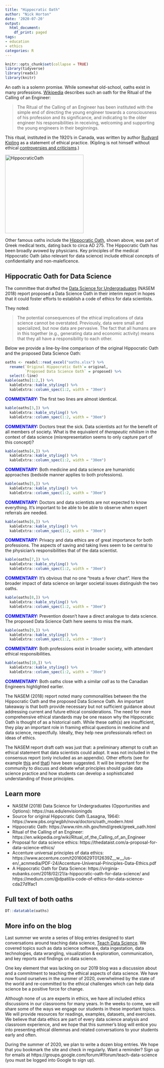 ```yaml
---
title: "Hippocratic Oath"
author: "Nick Horton"
date: '2020-07-20'
output:
  html_document:
    df_print: paged
tags:
- education
- ethics
categories: R
---
```


```r
knitr::opts_chunk$set(collapse = TRUE)
library(tidyverse)
library(readxl)
library(knitr)
```


An oath is a solemn promise.  While somewhat old-school, oaths exist in many professions. [Wikipedia](https://en.wikipedia.org/wiki/Ritual_of_the_Calling_of_an_Engineer) describes such an oath for the Ritual of the Calling of an Engineer:

> The Ritual of the Calling of an Engineer has been instituted with the simple end of directing the young engineer towards a consciousness of his profession and its significance, and indicating to the older engineer his responsibilities in receiving, welcoming and supporting the young engineers in their beginnings.

This ritual, instituted in the 1920's in Canada, was written by author [Rudyard Kipling](https://en.wikipedia.org/wiki/Rudyard_Kipling) as a statement of ethical practice.  (Kipling is not himself without ethical [controversies and criticisms](https://www.newyorker.com/magazine/2019/07/08/rudyard-kipling-in-america).) 

<a title="manuscript:Unknown author
scan used in book: Foto de la Biblioteca Vaticana

scan from book: User:Rmrfstar / Public domain" href="https://commons.wikimedia.org/wiki/File:HippocraticOath.jpg"><img width="256" alt="HippocraticOath" src="https://upload.wikimedia.org/wikipedia/commons/thumb/1/1a/HippocraticOath.jpg/256px-HippocraticOath.jpg"></a>

Other famous oaths include the [Hippocratic Oath](https://www.nlm.nih.gov/hmd/greek/greek_oath.html), shown above, was part of Greek medical texts, dating back to circa AD 275.  The Hippocratic Oath has been broadly avowed by physicians.  Key principles of the medical Hippocratic Oath (also relevant for data science) include ethical concepts of confidentiality and non-maleficence.

## Hippocratic Oath for Data Science

The committee that drafted the [Data Science for Undergraduates](https://nas.edu/envisioningds) (NASEM 2018) report proposed a Data Science Oath in their interim report in hopes that it could foster efforts to establish a code of ethics for data scientists.  

They noted:

> The potential consequences of the ethical implications of data science cannot be overstated. Previously, data were small and specialized, but now data are pervasive. The fact that all humans are in this together (e.g., generating data and economic activity) means that they all have a responsibility to each other.

Below we provide a line-by-line comparison of the original Hippocratic Oath and the proposed Data Science Oath:

```r
oaths <- readxl::read_excel("oaths.xlsx") %>%
  rename(`Original Hippocratic Oath`= original, 
         `Proposed Data Science Oath` = proposed) %>%
  select(-line)
kable(oaths[1:2,]) %>% 
  kableExtra::kable_styling() %>%
  kableExtra::column_spec(1:2, width = "30em")
```

<span style="color:blue">**COMMENTARY:**</span> The first two lines are almost identical.

```r
kable(oaths[3,]) %>% 
  kableExtra::kable_styling() %>%
  kableExtra::column_spec(1:2, width = "30em")
```

<span style="color:blue">**COMMENTARY:**</span> Doctors treat the sick.  Data scientists act for the benefit of all members of society.  What is the equivalent of *therapeutic nihilism* in the context of data science (misrepresentation seems to only capture part of this concept)?  

```r
kable(oaths[4,]) %>% 
  kableExtra::kable_styling() %>%
  kableExtra::column_spec(1:2, width = "30em")
```

<span style="color:blue">**COMMENTARY:**</span> Both medicine and data science are humanistic approaches (bedside manner applies to both professions).

```r
kable(oaths[5,]) %>% 
  kableExtra::kable_styling() %>%
  kableExtra::column_spec(1:2, width = "30em")
```

<span style="color:blue">**COMMENTARY:**</span> Doctors and data scientists are not expected to know everything.  It's important to be able to be able to observe when expert referrals are needed.  

```r
kable(oaths[6,]) %>% 
  kableExtra::kable_styling() %>%
  kableExtra::column_spec(1:2, width = "30em")
```

<span style="color:blue">**COMMENTARY:**</span> Privacy and data ethics are of great importance for both professions.  The aspects of saving and taking lives seem to be central to the physician's responsibilities that of the data scientist.

```r
kable(oaths[7,]) %>% 
  kableExtra::kable_styling() %>%
  kableExtra::column_spec(1:2, width = "30em")
```

<span style="color:blue">**COMMENTARY:**</span> It's obvious that no one "treats a fever chart".  Here the broader impact of data science on larger societal issues distinguish the two oaths.

```r
kable(oaths[8,]) %>% 
  kableExtra::kable_styling() %>%
  kableExtra::column_spec(1:2, width = "30em")
```

<span style="color:blue">**COMMENTARY:**</span> Prevention doesn't have a direct analogue to data science.  The proposed Data Science Oath here seems to miss the mark.

```r
kable(oaths[9,]) %>% 
  kableExtra::kable_styling() %>%
  kableExtra::column_spec(1:2, width = "30em")
```

<span style="color:blue">**COMMENTARY:**</span> Both professions exist in broader society, with attendant ethical responsibilities.

```r
kable(oaths[10,]) %>% 
  kableExtra::kable_styling() %>%
  kableExtra::column_spec(1:2, width = "30em")
```

<span style="color:blue">**COMMENTARY:**</span> Both oaths close with a similar *call* as to the Canadian Engineers highlighted earlier.


The NASEM (2018) report noted many commonalities between the the Hippocratic Oath and the proposed Data Science Oath.  An important takeaway is that both provide necessary but not sufficient guidance about addressing current and future ethical considerations.  The need for more comprehensive ethical standards may be one reason why the Hippocratic Oath is thought of as a historical oath.
While these oath(s) are insufficient, they play an important role in framing ethical questions in medicine and data science, respectfully. 
Ideally, they help new professionals reflect on ideas of ethics.

The NASEM report draft oath was just that: a preliminary attempt to craft an ethical statement that data scientists could adopt.  It was not included in the consensus report (only included as an appendix).  Other efforts (see for example [this](https://virginia-eubanks.com/2018/02/21/a-hippocratic-oath-for-data-science) and [that](https://medium.com/@dpatil/a-code-of-ethics-for-data-science-cda27d1fac1)) have been suggested.  It will be important for the community to discuss and debate what principles should guide data science practice and how students can develop a sophisticated understanding of those principles.


## Learn more

- NASEM (2018) Data Science for Undergraduates (Opportunities and Options): https://nas.edu/envisioningds
- Source for original Hippocratic Oath (Lasagna, 1964): https://www.pbs.org/wgbh/nova/doctors/oath_modern.html
- Hippocratic Oath: https://www.nlm.nih.gov/hmd/greek/greek_oath.html
- Ritual of the Calling of an Engineer: https://en.wikipedia.org/wiki/Ritual_of_the_Calling_of_an_Engineer
- Proposal for data science ethics: https://thedataist.com/a-proposal-for-data-science-ethics/
- Accenture universal principles of data ethics: https://www.accenture.com/t20160629T012639Z__w__/us-en/_acnmedia/PDF-24/Accenture-Universal-Principles-Data-Ethics.pdf
- A Hippocratic Oath for Data Science: https://virginia-eubanks.com/2018/02/21/a-hippocratic-oath-for-data-science/
and https://medium.com/@dpatil/a-code-of-ethics-for-data-science-cda27d1fac1

## Full text of both oaths

```r
DT::datatable(oaths)
```

## More info on the blog

Last summer we wrote a series of blog entries designed to start conversations around teaching data science, [Teach Data Science](https://teachdatascience.com/).  We covered topics such as data science software, data ingestation, data technologies, data wrangling, visualization & exploration, communication, and key reports and findings on data science.

One key element that was lacking on our 2019 blog was a discussion about and a commitment to teaching the ethical aspects of data science.  We have now found ourselves in the summer of 2020, overwhelmed by the state of the world and re-committed to the ethical challenges which can help data science be a positive force for change.

Although none of us are experts in ethics, we have all included ethics discussions in our classrooms for many years.  In the weeks to come, we will share some of the ways we engage our students in these important topics.  We will provide resources for readings, examples, datasets, and exercises.  We believe that data ethics are part of every data science analysis and classroom experience, and we hope that this summer's blog will entice you into presenting ethical dilemmas and related conversations to your students early and often.


During the summer of 2020, we plan to write a dozen blog entries.  We hope that you bookmark the site and check in regularly.  Want a reminder?  Sign up for emails at https://groups.google.com/forum/#!forum/teach-data-science (you must be logged into Google to sign up).

